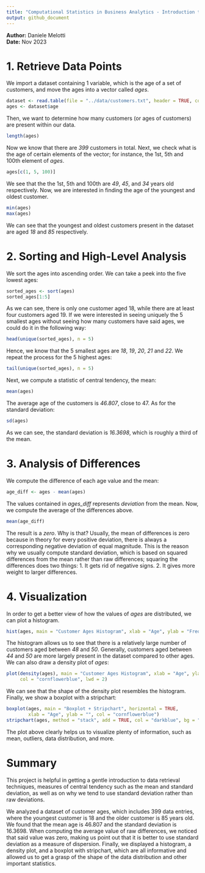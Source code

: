 ```yaml
---
title: "Computational Statistics in Business Analytics - Introduction to Computation"
output: github_document
---
```


**Author:** Daniele Melotti<br>
**Date:** Nov 2023

# 1. Retrieve Data Points

We import a dataset containing 1 variable, which is the age of a set of customers, and move the ages into a vector called _ages_.
```r
dataset <- read.table(file = "../data/customers.txt", header = TRUE, colClasses = "numeric")
ages <- dataset$age
```

Then, we want to determine how many customers (or ages of customers) are present within our data.
```r
length(ages)
```

Now we know that there are _399_ customers in total. Next, we check what is the age of certain elements of the vector; for instance, the 1st, 5th and 100th element of _ages_.
```r
ages[c(1, 5, 100)]
```

We see that the the 1st, 5th and 100th are _49_, _45_, and _34_ years old respectively. Now, we are interested in finding the age of the youngest and oldest customer.
```r
min(ages)
max(ages)
```

We can see that the youngest and oldest customers present in the dataset are aged _18_ and _85_ respectively.

# 2. Sorting and High-Level Analysis

We sort the ages into ascending order. We can take a peek into the five lowest ages:
```r
sorted_ages <- sort(ages)
sorted_ages[1:5]
```

As we can see, there is only one customer aged 18, while there are at least four customers aged 19. If we were interested in seeing uniquely the 5 smallest ages without seeing how many customers have said ages, we could do it in the following way:
```r
head(unique(sorted_ages), n = 5)
```

Hence, we know that the 5 smallest ages are _18_, _19_, _20_, _21_ and _22_. We repeat the process for the 5 highest ages:
```r
tail(unique(sorted_ages), n = 5)
```

Next, we compute a statistic of central tendency, the mean:
```r
mean(ages)
```

The average age of the customers is _46.807_, close to 47. As for the standard deviation:
```r
sd(ages)
```

As we can see, the standard deviation is _16.3698_, which is roughly a third of the mean.

# 3. Analysis of Differences

We compute the difference of each age value and the mean:
```r
age_diff <- ages - mean(ages)
```

The values contained in _ages_diff_ represents _deviation_ from the mean. Now, we compute the average of the differences above.
```r
mean(age_diff)
```

The result is a _zero_. Why is that? Usually, the mean of differences is zero because in theory for every positive deviation, there is always a corresponding negative deviation of equal magnitude. This is the reason why we usually compute standard deviation, which is based on squared differences from the mean rather than raw differences; squaring the differences does two things:
1. It gets rid of negative signs.
2. It gives more weight to larger differences.

# 4. Visualization

In order to get a better view of how the values of _ages_ are distributed, we can plot a histogram.
```r
hist(ages, main = "Customer Ages Histogram", xlab = "Age", ylab = "Frequency", breaks = 35, col = "cornflowerblue")
```

The histogram allows us to see that there is a relatively large number of customers aged between _48_ and _50_. Generally, customers aged between _44_ and _50_ are more largely present in the dataset compared to other ages. We can also draw a density plot of _ages_:
```r
plot(density(ages), main = "Customer Ages Histogram", xlab = "Age", ylab = "Density",
     col = "cornflowerblue", lwd = 2)
```

We can see that the shape of the density plot resembles the histogram. Finally, we show a boxplot with a stripchart:
```r
boxplot(ages, main = "Boxplot + Stripchart", horizontal = TRUE,
        xlab = "Age", ylab = "", col = "cornflowerblue")
stripchart(ages, method = "stack", add = TRUE, col = "darkblue", bg = "lightblue", at = 0.6)
```

The plot above clearly helps us to visualize plenty of information, such as mean, outliers, data distribution, and more.

# Summary
This project is helpful in getting a gentle introduction to data retrieval techniques, measures of central tendency such as the mean and standard deviation, as well as on why we tend to use standard deviation rather than raw deviations.

We analyzed a dataset of customer ages, which includes 399 data entries, where the youngest customer is 18 and the older customer is 85 years old. We found that the mean age is 46.807 and the standard deviation is 16.3698. When computing the average value of raw differences, we noticed that said value was zero, making us point out that it is better to use standard deviation as a measure of dispersion. Finally, we displayed a histogram, a density plot, and a boxplot with stripchart, which are all informative and allowed us to get a grasp of the shape of the data distribution and other important statistics.